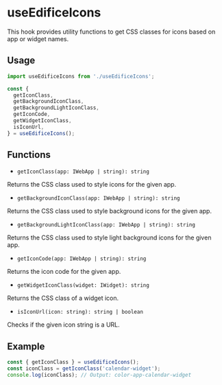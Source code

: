
<Meta title="Hooks/useEdificeIcons" />

# useEdificeIcons

This hook provides utility functions to get CSS classes for icons based on app or widget names.

## Usage

```typescript
import useEdificeIcons from './useEdificeIcons';

const {
  getIconClass,
  getBackgroundIconClass,
  getBackgroundLightIconClass,
  getIconCode,
  getWidgetIconClass,
  isIconUrl,
} = useEdificeIcons();
```

## Functions

- `getIconClass(app: IWebApp | string): string`

Returns the CSS class used to style icons for the given app.

- `getBackgroundIconClass(app: IWebApp | string): string`

Returns the CSS class used to style background icons for the given app.

- `getBackgroundLightIconClass(app: IWebApp | string): string`

Returns the CSS class used to style light background icons for the given app.

- `getIconCode(app: IWebApp | string): string`

Returns the icon code for the given app.

- `getWidgetIconClass(widget: IWidget): string`

Returns the CSS class of a widget icon.

- `isIconUrl(icon: string): string | boolean`

Checks if the given icon string is a URL.

## Example

```typescript
const { getIconClass } = useEdificeIcons();
const iconClass = getIconClass('calendar-widget');
console.log(iconClass); // Output: color-app-calendar-widget
```
